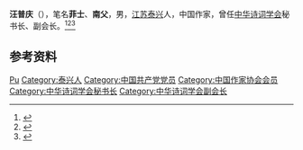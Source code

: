 '''汪普庆'''（{{bd|1917年||2002年}}），笔名'''菲士'''、'''南父'''，男，[[江苏|江苏]][[泰兴|泰兴]]人，中国作家，曾任[[中华诗词学会|中华诗词学会]]秘书长、副会长。<ref>{{Cite book|title=20世纪中华人物名字号辞典|author=周家珍编著|publisher=法律出版社|year=2000|isbn=9787503628320|location=北京|pages=}}</ref><ref>{{Cite book|title=中国近现代人物别名词典|author=徐为民编|publisher=沈阳出版社|year=1993|isbn=|location=沈阳|pages=}}</ref><ref>{{Cite book|title=中国文学大辞典 • 第五卷|author=马良春, 李福田总主编|publisher=天津人民出版社|year=1991|isbn=|location=天津|pages=}}</ref>

== 参考资料 ==
{{reflist}}

{{中国人物小作品}}
{{中华诗词学会第一届理事会}}

{{Authority control}}
{{DEFAULTSORT:Wang}}
[[Category:汪姓|Pu]]
[[Category:泰兴人|Category:泰兴人]]
[[Category:中国共产党党员|Category:中国共产党党员]]
[[Category:中国作家协会会员|Category:中国作家协会会员]]
[[Category:中华诗词学会秘书长|Category:中华诗词学会秘书长]]
[[Category:中华诗词学会副会长|Category:中华诗词学会副会长]]